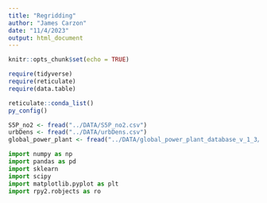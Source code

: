 ```yaml
---
title: "Regridding"
author: "James Carzon"
date: "11/4/2023"
output: html_document
---
```


```r
knitr::opts_chunk$set(echo = TRUE)
```

```r
require(tidyverse)
require(reticulate)
require(data.table)
```

```r
reticulate::conda_list()
py_config()

S5P_no2 <- fread("../DATA/S5P_no2.csv")
urbDens <- fread("../DATA/urbDens.csv")
global_power_plant <- fread("../DATA/global_power_plant_database_v_1_3/global_power_plant_database.csv")
```

```python
import numpy as np
import pandas as pd
import sklearn
import scipy
import matplotlib.pyplot as plt
import rpy2.robjects as ro
```

```python

```

